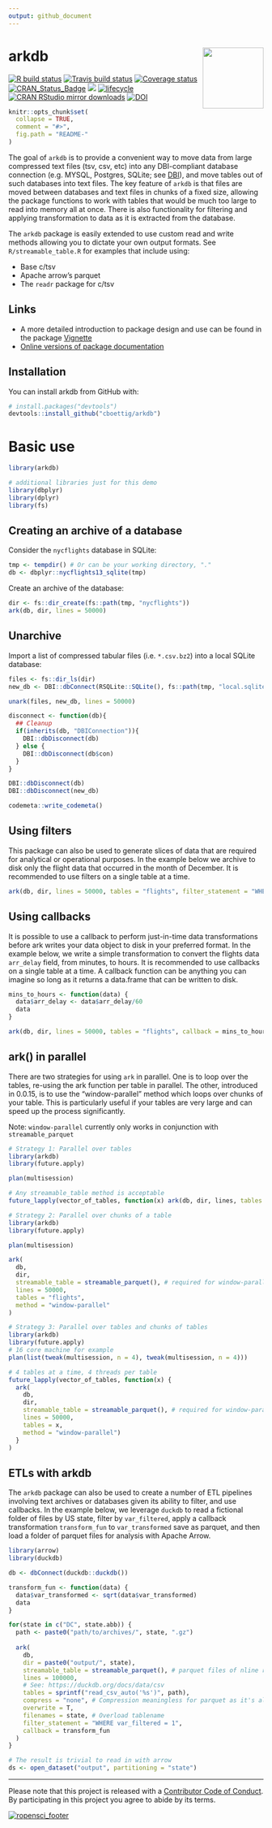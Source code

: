 ```yaml
---
output: github_document
---
```


# arkdb <img src="man/figures/logo.svg" align="right" alt="" width="120" />

[![R build status](https://github.com/ropensci/arkdb/workflows/R-CMD-check/badge.svg)](https://github.com/ropensci/arkdb/actions)
[![Travis build status](https://travis-ci.org/ropensci/arkdb.svg?branch=master)](https://travis-ci.org/ropensci/arkdb)
[![Coverage status](https://codecov.io/gh/ropensci/arkdb/branch/master/graph/badge.svg)](https://codecov.io/github/ropensci/arkdb?branch=master)
[![CRAN_Status_Badge](http://www.r-pkg.org/badges/version/arkdb)](https://cran.r-project.org/package=arkdb)
[![](https://badges.ropensci.org/224_status.svg)](https://github.com/ropensci/software-review/issues/224)
[![lifecycle](https://img.shields.io/badge/lifecycle-stable-brightgreen.svg)](https://lifecycle.r-lib.org/articles/stages.html)
 [![CRAN RStudio mirror downloads](http://cranlogs.r-pkg.org/badges/grand-total/arkdb)](https://CRAN.R-project.org/package=arkdb) 
[![DOI](https://zenodo.org/badge/DOI/10.5281/zenodo.1343943.svg)](https://doi.org/10.5281/zenodo.1343943)
  <!-- badges: end -->
  
<!-- README.md is generated from README.Rmd. Please edit that file -->

```r
knitr::opts_chunk$set(
  collapse = TRUE,
  comment = "#>",
  fig.path = "README-"
)
```

The goal of `arkdb` is to provide a convenient way to move data from large compressed text files (tsv, csv, etc) into any DBI-compliant database connection (e.g. MYSQL, Postgres, SQLite; see [DBI](https://db.rstudio.com/dbi/)), and move tables out of such databases into text files. The key feature of `arkdb` is that files are moved between databases and text files in chunks of a fixed size, allowing the package functions to work with tables that would be much too large to read into memory all at once. There is also functionality for filtering and applying transformation to data as it is extracted from the database.  

The `arkdb` package is easily extended to use custom read and write methods allowing you to dictate your own output formats. See `R/streamable_table.R` for examples that include using: 

- Base c/tsv
- Apache arrow's parquet
- The `readr` package for c/tsv

## Links

- A more detailed introduction to package design and use can be found in the package [Vignette](https://docs.ropensci.org/arkdb/articles/arkdb.html)
- [Online versions of package documentation](https://docs.ropensci.org/arkdb/)

## Installation

You can install arkdb from GitHub with:

```r
# install.packages("devtools")
devtools::install_github("cboettig/arkdb")
```


# Basic use

```r
library(arkdb)

# additional libraries just for this demo
library(dbplyr)
library(dplyr)
library(fs)
```

## Creating an archive of a database

Consider the `nycflights` database in SQLite:

```r
tmp <- tempdir() # Or can be your working directory, "."
db <- dbplyr::nycflights13_sqlite(tmp)
```

Create an archive of the database: 

```r
dir <- fs::dir_create(fs::path(tmp, "nycflights"))
ark(db, dir, lines = 50000)
```

## Unarchive

Import a list of compressed tabular files (i.e. `*.csv.bz2`) into a local SQLite database:


```r
files <- fs::dir_ls(dir)
new_db <- DBI::dbConnect(RSQLite::SQLite(), fs::path(tmp, "local.sqlite"))

unark(files, new_db, lines = 50000)
```



```r
disconnect <- function(db){
  ## Cleanup 
  if(inherits(db, "DBIConnection")){
    DBI::dbDisconnect(db)
  } else {
    DBI::dbDisconnect(db$con)
  }
}

DBI::dbDisconnect(db)
DBI::dbDisconnect(new_db)

codemeta::write_codemeta()
```

## Using filters

This package can also be used to generate slices of data that are required for analytical or operational purposes. In the example below we archive to disk only the flight data that occurred in the month of December. It is recommended to use filters on a single table at a time. 

```r
ark(db, dir, lines = 50000, tables = "flights", filter_statement = "WHERE month = 12")
```

## Using callbacks

It is possible to use a callback to perform just-in-time data transformations before ark writes your data object to disk in your preferred format. In the example below, we write a simple transformation to convert the flights data `arr_delay` field, from minutes, to hours. It is recommended to use callbacks on a single table at a time. A callback function can be anything you can imagine so long as it returns a data.frame that can be written to disk.

```r
mins_to_hours <- function(data) {
  data$arr_delay <- data$arr_delay/60
  data
}

ark(db, dir, lines = 50000, tables = "flights", callback = mins_to_hours)
```

## ark() in parallel

There are two strategies for using `ark` in parallel. One is to loop over the tables, re-using the ark function per table in parallel. The other, introduced in 0.0.15, is to use the "window-parallel" method which loops over chunks of your table. This is particularly useful if your tables are very large and can speed up the process significantly. 

Note: `window-parallel` currently only works in conjunction with `streamable_parquet`

```r
# Strategy 1: Parallel over tables
library(arkdb)
library(future.apply)

plan(multisession)

# Any streamable_table method is acceptable
future_lapply(vector_of_tables, function(x) ark(db, dir, lines, tables = x))

# Strategy 2: Parallel over chunks of a table
library(arkdb)
library(future.apply)

plan(multisession)

ark(
  db, 
  dir, 
  streamable_table = streamable_parquet(), # required for window-parallel
  lines = 50000, 
  tables = "flights", 
  method = "window-parallel"
)

# Strategy 3: Parallel over tables and chunks of tables
library(arkdb)
library(future.apply)
# 16 core machine for example
plan(list(tweak(multisession, n = 4), tweak(multisession, n = 4)))

# 4 tables at a time, 4 threads per table
future_lapply(vector_of_tables, function(x) { 
  ark(
    db, 
    dir, 
    streamable_table = streamable_parquet(), # required for window-parallel
    lines = 50000, 
    tables = x, 
    method = "window-parallel")
  }
)

```

## ETLs with arkdb

The `arkdb` package can also be used to create a number of ETL pipelines involving text archives or databases given its ability to filter, and use callbacks. In the example below, we leverage `duckdb` to read a fictional folder of files by US state, filter by `var_filtered`, apply a callback transformation `transform_fun` to `var_transformed` save as parquet, and then load a folder of parquet files for analysis with Apache Arrow. 

```r
library(arrow)
library(duckdb)

db <- dbConnect(duckdb::duckdb())

transform_fun <- function(data) {
  data$var_transformed <- sqrt(data$var_transformed)
  data
}

for(state in c("DC", state.abb)) {
  path <- paste0("path/to/archives/", state, ".gz")
  
  ark(
    db,
    dir = paste0("output/", state),
    streamable_table = streamable_parquet(), # parquet files of nline rows
    lines = 100000,
    # See: https://duckdb.org/docs/data/csv
    tables = sprintf("read_csv_auto('%s')", path), 
    compress = "none", # Compression meaningless for parquet as it's already compressed
    overwrite = T, 
    filenames = state, # Overload tablename
    filter_statement = "WHERE var_filtered = 1",
    callback = transform_fun
  )
}

# The result is trivial to read in with arrow 
ds <- open_dataset("output", partitioning = "state")
```

-----

Please note that this project is released with a [Contributor Code of Conduct](https://ropensci.org/code-of-conduct/).
By participating in this project you agree to abide by its terms.


[![ropensci_footer](https://ropensci.org/public_images/ropensci_footer.png)](https://ropensci.org)

